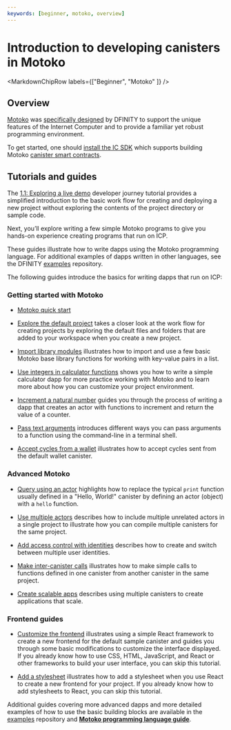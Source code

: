 ```yaml
---
keywords: [beginner, motoko, overview]
---
```



# Introduction to developing canisters in Motoko

<MarkdownChipRow labels={["Beginner", "Motoko" ]} />

## Overview

[Motoko](/motoko/main/motoko.md) was [specifically designed](https://stackoverflow.blog/2020/08/24/motoko-the-language-that-turns-the-web-into-a-computer/) by DFINITY to support the unique features of the Internet Computer and to provide a familiar yet robust programming environment.

To get started, one should [install the IC SDK](/docs/current/developer-docs/getting-started/install/) which supports building Motoko [canister smart contracts](https://internetcomputer.org/how-it-works/architecture-of-the-internet-computer/#canister-smart-contracts).

## Tutorials and guides

The [1.1: Exploring a live demo](/docs/current/tutorials/developer-journey/level-1/1.1-live-demo) developer journey tutorial provides a simplified introduction to the basic work flow for creating and deploying a new project without exploring the contents of the project directory or sample code.

Next, you’ll explore writing a few simple Motoko programs to give you hands-on experience creating programs that run on ICP.

These guides illustrate how to write dapps using the Motoko programming language. For additional examples of dapps written in other languages, see the DFINITY [examples](https://github.com/dfinity/examples) repository.

The following guides introduce the basics for writing dapps that run on ICP:

### Getting started with Motoko

-   [Motoko quick start](./at-a-glance.mdx)

-   [Explore the default project](./explore-templates.mdx) takes a closer look at the work flow for creating projects by exploring the default files and folders that are added to your workspace when you create a new project.

-   [Import library modules](./phonebook.mdx) illustrates how to import and use a few basic Motoko base library functions for working with key-value pairs in a list.

-   [Use integers in calculator functions](./calculator.mdx) shows you how to write a simple calculator dapp for more practice working with Motoko and to learn more about how you can customize your project environment.

-   [Increment a natural number](./counter-tutorial.mdx) guides you through the process of writing a dapp that creates an actor with functions to increment and return the value of a counter.

-   [Pass text arguments](./hello-location.mdx) introduces different ways you can pass arguments to a function using the command-line in a terminal shell.

-   [Accept cycles from a wallet](./simple-cycles.mdx) illustrates how to accept cycles sent from the default wallet canister.

### Advanced Motoko

-   [Query using an actor](./define-an-actor.mdx) highlights how to replace the typical `print` function usually defined in a "Hello, World!" canister by defining an actor (object) with a `hello` function.

-   [Use multiple actors](./multiple-actors.mdx) describes how to include multiple unrelated actors in a single project to illustrate how you can compile multiple canisters for the same project.

-   [Add access control with identities](./access-control.mdx) describes how to create and switch between multiple user identities.

-   [Make inter-canister calls](./intercanister-calls.mdx) illustrates how to make simple calls to functions defined in one canister from another canister in the same project.

-   [Create scalable apps](/docs/current/developer-docs/backend/motoko/scalability-cancan) describes using multiple canisters to create applications that scale.

### Frontend guides

-   [Customize the frontend](/docs/current/developer-docs/web-apps/application-frontends/custom-frontend) illustrates using a simple React framework to create a new frontend for the default sample canister and guides you through some basic modifications to customize the interface displayed. If you already know how to use CSS, HTML, JavaScript, and React or other frameworks to build your user interface, you can skip this tutorial.

-   [Add a stylesheet](/docs/current/developer-docs/web-apps/application-frontends/add-stylesheet) illustrates how to add a stylesheet when you use React to create a new frontend for your project. If you already know how to add stylesheets to React, you can skip this tutorial.

Additional guides covering more advanced dapps and more detailed examples of how to use the basic building blocks are available in the [examples](https://github.com/dfinity/examples) repository and [**Motoko programming language guide**](/motoko/main/about-this-guide.md).
